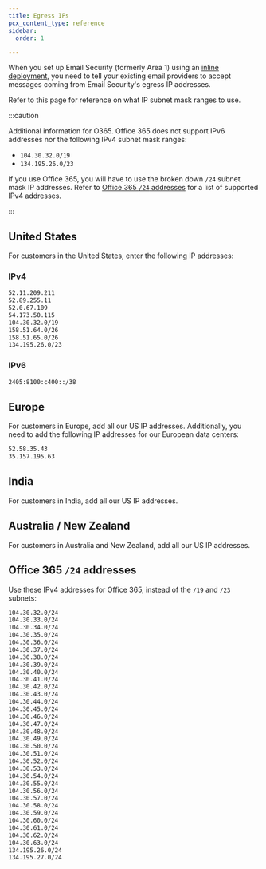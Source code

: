 ```yaml
---
title: Egress IPs
pcx_content_type: reference
sidebar:
  order: 1

---
```


When you set up Email Security (formerly Area 1) using an [inline deployment](/email-security/deployment/inline/), you need to tell your existing email providers to accept messages coming from Email Security's egress IP addresses.

Refer to this page for reference on what IP subnet mask ranges to use.

:::caution

Additional information for O365. Office 365 does not support IPv6 addresses nor the following IPv4 subnet mask ranges:

* `104.30.32.0/19`
* `134.195.26.0/23`

If you use Office 365, you will have to use the broken down `/24` subnet mask IP addresses. Refer to [Office 365 `/24` addresses](#office-365-24-addresses) for a list of supported IPv4 addresses.


:::

## United States

For customers in the United States, enter the following IP addresses:

### IPv4

```txt
52.11.209.211
52.89.255.11
52.0.67.109
54.173.50.115
104.30.32.0/19
158.51.64.0/26
158.51.65.0/26
134.195.26.0/23
```

### IPv6

```txt
2405:8100:c400::/38
```

## Europe

For customers in Europe, add all our US IP addresses. Additionally, you need to add the following IP addresses for our European data centers:

```txt
52.58.35.43
35.157.195.63
```

## India

For customers in India, add all our US IP addresses.

## Australia / New Zealand

For customers in Australia and New Zealand, add all our US IP addresses.

## Office 365 `/24` addresses

Use these IPv4 addresses for Office 365, instead of the `/19` and `/23` subnets:

```txt
104.30.32.0/24
104.30.33.0/24
104.30.34.0/24
104.30.35.0/24
104.30.36.0/24
104.30.37.0/24
104.30.38.0/24
104.30.39.0/24
104.30.40.0/24
104.30.41.0/24
104.30.42.0/24
104.30.43.0/24
104.30.44.0/24
104.30.45.0/24
104.30.46.0/24
104.30.47.0/24
104.30.48.0/24
104.30.49.0/24
104.30.50.0/24
104.30.51.0/24
104.30.52.0/24
104.30.53.0/24
104.30.54.0/24
104.30.55.0/24
104.30.56.0/24
104.30.57.0/24
104.30.58.0/24
104.30.59.0/24
104.30.60.0/24
104.30.61.0/24
104.30.62.0/24
104.30.63.0/24
134.195.26.0/24
134.195.27.0/24
```
